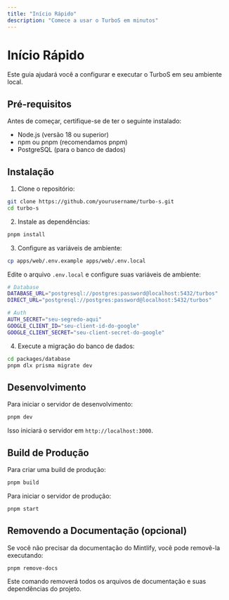 ```yaml
---
title: "Início Rápido"
description: "Comece a usar o TurboS em minutos"
---
```


# Início Rápido

Este guia ajudará você a configurar e executar o TurboS em seu ambiente local.

## Pré-requisitos

Antes de começar, certifique-se de ter o seguinte instalado:

- Node.js (versão 18 ou superior)
- npm ou pnpm (recomendamos pnpm)
- PostgreSQL (para o banco de dados)

## Instalação

1. Clone o repositório:

```bash
git clone https://github.com/yourusername/turbo-s.git
cd turbo-s
```

2. Instale as dependências:

```bash
pnpm install
```

3. Configure as variáveis de ambiente:

```bash
cp apps/web/.env.example apps/web/.env.local
```

Edite o arquivo `.env.local` e configure suas variáveis de ambiente:

```bash
# Database
DATABASE_URL="postgresql://postgres:password@localhost:5432/turbos"
DIRECT_URL="postgresql://postgres:password@localhost:5432/turbos"

# Auth
AUTH_SECRET="seu-segredo-aqui"
GOOGLE_CLIENT_ID="seu-client-id-do-google"
GOOGLE_CLIENT_SECRET="seu-client-secret-do-google"
```

4. Execute a migração do banco de dados:

```bash
cd packages/database
pnpm dlx prisma migrate dev
```

## Desenvolvimento

Para iniciar o servidor de desenvolvimento:

```bash
pnpm dev
```

Isso iniciará o servidor em `http://localhost:3000`.

## Build de Produção

Para criar uma build de produção:

```bash
pnpm build
```

Para iniciar o servidor de produção:

```bash
pnpm start
```

## Removendo a Documentação (opcional)

Se você não precisar da documentação do Mintlify, você pode removê-la executando:

```bash
pnpm remove-docs
```

Este comando removerá todos os arquivos de documentação e suas dependências do projeto.
